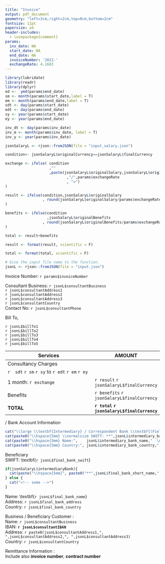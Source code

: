 ```yaml
---
title: "Invoice"
output: pdf_document
geometry: "left=3cm,right=2cm,top=0cm,bottom=2cm"
fontsize: 11pt
papersize: a4
header-includes:
  - \usepackage{comment}
params: 
  inv_date: NA
  start_date: NA
  end_date: NA
  invoiceNumber: '2022-'
  exchangeRate: 4.1683
---
```

```r
library(lubridate)
library(readr)
library(dplyr)
ed <-  ymd(params$end_date)
sm <- month(params$start_date,label = T)
em <- month(params$end_date,label = T)
sdt <- day(params$start_date)
edt <- day(params$end_date)
sy <- year(params$start_date)
ey <- year(params$end_date)

inv_dt <- day(params$inv_date)
inv_m <- month(params$inv_date, label = T)
inv_y <- year(params$inv_date)

jsonSalaryL <- rjson::fromJSON(file = "input_salary.json")

condition<- jsonSalaryL$originalCurrency==jsonSalaryL$finalCurrency

exchange <- ifelse( condition
                    ,""
                    ,paste(jsonSalaryL$originalSalary,jsonSalaryL$originalCurrency
                            ,"/",params$exchangeRate
                            , "=")
)

result <- ifelse(condition,jsonSalaryL$originalSalary
                 , round(jsonSalaryL$originalSalary/params$exchangeRate )
)

benefits <- ifelse(condition
                   ,jsonSalaryL$originalBenefits
                 , round(jsonSalaryL$originalBenefits/params$exchangeRate )
)

total <- result+benefits

result <- format(result, scientific = F)

total <- format(total, scientific = F)

# Give the input file name to the function.
jsonL <- rjson::fromJSON(file = "input.json")
```

\pagenumbering{gobble} 

\raggedright Invoice Number: `r params$invoiceNumber` \par

\raggedleft Consultant Business:  `r jsonL$consultantBusiness`    
\raggedleft `r jsonL$consultantAddress1`  
\raggedleft `r jsonL$consultantAddress2`   
\raggedleft `r jsonL$consultantAddress3`   
\raggedleft `r jsonL$consultantCountry`    
\raggedleft Contact No:  `r jsonL$consultantPhone` 

\raggedright Bill To, \par  
 
`r jsonL$billTo1`  
`r jsonL$billTo2`  
`r jsonL$billTo3`  
`r jsonL$billTo4`  
`r jsonL$billTo5`  

\begin{flushright} 
Date:  `r inv_dt` `r inv_m` `r inv_y`  
\end{flushright} 

|Services                |AMOUNT    |
|------------------------|-----------
|Consultancy Charges     |                                         | 
|\hspace{2mm} `r  sdt` `r sm` `r sy` to `r edt` `r em` `r ey` |                |
|\hspace{2mm} 1 month: `r exchange`  | `r result`   `r jsonSalaryL$finalCurrency`   |
|Benefits                | `r benefits` `r jsonSalaryL$finalCurrency`   |            
| **TOTAL**              | **`r total` `r jsonSalaryL$finalCurrency`** |


\begin{flushright} 
Signature
\end{flushright}

\Large  \textbf{Wire Instructions} / \normalsize Bank Account Information

``` r
cat("\\large \\textbf{Intermediary} / Correspondent Bank \\textbf{(Field 56):}  \n  ")
cat(paste0("\\hspace{5mm} \\normalsize SWIFT: **",jsonL$intermediary_bank_swift,"**  \n") )    
cat(paste0("\\hspace{5mm} Name:",    jsonL$intermediary_bank_name,"  \n")  )
cat(paste0("\\hspace{5mm} Country:", jsonL$intermediary_bank_country,"  \n") )  
```

\large Beneficiary \textbf{Bank (Field 57):}  
\normalsize \hspace{5mm} SWIFT: \textbf{`r jsonL$final_bank_swift`}  
``` r
if(jsonSalaryL$intermediaryBank){
  cat(paste("\\hspace{5mm}", paste0("**",jsonL$final_bank_short_name," Account** with") ,jsonL$intermediary_bank_name,":",paste0("**",jsonL$final_bank_account,"**  \n") ) )
} else {
  cat("<!-- some -->")
}
```
\hspace{5mm} Name: \textbf{`r jsonL$final_bank_name`}  
\hspace{5mm} Address: `r jsonL$final_bank_address`  
\hspace{5mm} Country: `r jsonL$final_bank_country`  

\large \textbf{Consultant} Business / Beneficiary Customer \textbf{(Field 59)}:  
\hspace{5mm} \normalsize Name: `r jsonL$consultantBusiness`    
\hspace{5mm} IBAN: **`r jsonL$consultantIBAN`**  
\hspace{5mm} Address: `r paste0(jsonL$consultantAddress1,", ",jsonL$consultantAddress2,", ",jsonL$consultantAddress3)`  
\hspace{5mm} Country: `r jsonL$consultantCountry`  

\large Remittance Information \textbf{(Field 70)}:  
\hspace{5mm} \normalsize Include also **invoice number**, **contract number**
